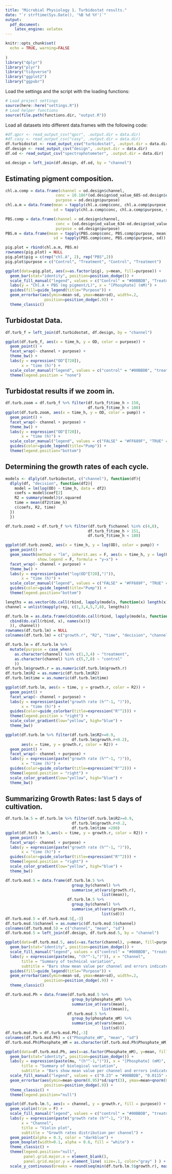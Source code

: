 ```yaml
---
title: "Microbial Physiology 1. Turbidostat results."
date: "`r strftime(Sys.Date(), '%B %d %Y')`"
output: 
  pdf_document: 
    latex_engine: xelatex
---
```


```r
knitr::opts_chunk$set(
  echo = TRUE, warning=FALSE
  
)
library("dplyr")
library("plyr")
library("tidyverse")
library("ggplot2")
library("ggpubr")
```

Load the settings and the script with the loading functions:

```r
# Load project settings
source(here::here("settings.R"))
# Load helper functions
source(file.path(functions.dir, "output.R"))
```

Load all datasets into different data.frames with the following code:

```r
#df.qpcr <- read_output_csv("qpcr", .output.dir = data.dir)
#df.casy <- read_output_csv("casy", .output.dir = data.dir)
df.turbidostat <- read_output_csv("turbidostat", .output.dir = data.dir)
df.design <- read_output_csv("design", .output.dir = data.dir)
df.od <- read_output_csv("spectrophotometer", .output.dir = data.dir)
```

```r
od.design = left_join(df.design, df.od, by = "channel")
```

## Estimating pigment composition.

```r
chl.a.comp = data.frame(channel = od.design$channel,
                      conc = 10.186*(od.design$od_value_685-od.design$od_value_730)-0.08,
                      purpose = od.design$purpose)
chl.a.m = data.frame(mean = tapply(chl.a.comp$conc, chl.a.comp$purpose, mean),
                     sd = tapply(chl.a.comp$conc, chl.a.comp$purpose, sd))

PBS.comp = data.frame(channel = od.design$channel,
                      conc = (od.design$od_value_634-od.design$od_value_730)/od.design$od_value_730,
                      purpose = od.design$purpose)
PBS.m = data.frame(mean = tapply(PBS.comp$conc, PBS.comp$purpose, mean),
                     sd = tapply(PBS.comp$conc, PBS.comp$purpose, sd))
```

```r
pig.plot = rbind(chl.a.m, PBS.m)
rownames(pig.plot) = NULL
pig.plot$pig = c(rep("chl.A", 2), rep("PBS",2))
pig.plot$purpose = c("Control", "Treatment", "Control", "Treatment")
```

```r
ggplot(data=pig.plot, aes(x=as.factor(pig), y=mean, fill=purpose)) +
  geom_bar(stat="identity", position=position_dodge()) +
  scale_fill_manual("legend", values = c("Control" = "#00BBDB", "Treatment" = "#F066EA")) +
  labs(y = "Chl.A + PBS (mg pigment/L)", x = "[Phosphate] (mM)") +
  guides(fill=guide_legend(title="Purpose")) +
  geom_errorbar(aes(ymin=mean-sd, ymax=mean+sd), width=.2,
                 position=position_dodge(.9)) +
  theme_classic()
```

## Turbidostat Data.

```r
df.turb_f = left_join(df.turbidostat, df.design, by = "channel")
```

```r
ggplot(df.turb_f, aes(x = time_h, y = OD, color = purpose)) +
  geom_point() +
  facet_wrap(~ channel + purpose) +
  theme_bw() +
  labs(y = expression("OD"[720]),
       x = "time (h)") +
  scale_color_manual("legend", values = c("control" = "#00BBDB", "treatment" = "#F066EA")) +
  theme(legend.position = "none") 
```

## Turbidostat results if we zoom in.

```r
df.turb.zoom = df.turb_f %>% filter(df.turb_f$time_h > 150,
                                    df.turb_f$time_h < 180)
ggplot(df.turb.zoom, aes(x = time_h, y = OD, color = pump)) +
  geom_point() +
  facet_wrap(~ channel + purpose) +
  theme_bw() +
  labs(y = expression("OD"[720]),
       x = "time (h)") +
  scale_color_manual("legend", values = c("FALSE" = "#FF689F", "TRUE" = "#00BBDB")) +
  guides(color=guide_legend(title="Pump")) +
  theme(legend.position="bottom")
```

## Determining the growth rates of each cycle.

```r
models <- dlply(df.turbidostat, c("channel"), function(df){
  dlply(df, "decision", function(df2){
    model = lm(log(OD) ~ time_h, data = df2)
    coefs = model$coef[2]
    R2 = summary(model)$r.squared
    time = mean(df2$time_h)
    c(coefs, R2, time)
  })
  })
```

```r
df.turb.zoom2 = df.turb_f %>% filter(df.turb_f$channel %in% c(4,8),
                                    df.turb_f$time_h > 151,
                                    df.turb_f$time_h < 180)

ggplot(df.turb.zoom2, aes(x = time_h, y = log(OD), color = pump)) +
  geom_point() +
  geom_smooth(method = "lm", inherit.aes = F, aes(x = time_h, y = log(OD), fill = as.factor(decision)),
              show.legend = F, formula = "y~x") +
  facet_wrap(~ channel + purpose) +
  theme_bw() +
  labs(y = expression(paste("log(OD"[720],")")),
       x = "time (h)") +
  scale_color_manual("legend", values = c("FALSE" = "#FF689F", "TRUE" = "#00BBDB")) +
  guides(color=guide_legend(title="Pump")) +
  theme(legend.position="bottom")
```


```r
lengths = as.vector(do.call(rbind, lapply(models, function(x) length(x))))
channel = unlist(mapply(rep, c(1,3,4,5,7,8), lengths))

df.turb.lm = as.data.frame(cbind(do.call(rbind, lapply(models, function(x){
  cbind(do.call(rbind, x), names(x))}
  )), channel))
rownames(df.turb.lm) = NULL
colnames(df.turb.lm) = c("growth.r", "R2", "time", "decision", "channel")
```

```r
df.turb.lm = df.turb.lm %>%
  mutate(purpose = case_when(
    as.character(channel) %in% c(1,3,4) ~ "treatment",
    as.character(channel) %in% c(5,7,8) ~ "control"
    ))
df.turb.lm$growth.r = as.numeric(df.turb.lm$growth.r)
df.turb.lm$R2 = as.numeric(df.turb.lm$R2)
df.turb.lm$time = as.numeric(df.turb.lm$time)
```

```r
ggplot(df.turb.lm, aes(x = time, y = growth.r, color = R2)) +
  geom_point() +
  facet_wrap(~ channel + purpose) +
  labs(y = expression(paste("growth rate (h"^-1, ")")),
       x = "time (h)") +
  guides(color=guide_colorbar(title=expression("R"^2))) +
  theme(legend.position = "right") +
  scale_color_gradient(low="yellow", high="blue") +
  theme_bw()
```

```r
ggplot(df.turb.lm %>% filter(df.turb.lm$R2>=0.9,
                             df.turb.lm$growth.r<0.2), 
       aes(x = time, y = growth.r, color = R2)) +
  geom_point() +
  facet_wrap(~ channel + purpose) +
  labs(y = expression(paste("growth rate (h"^-1, ")")),
       x = "time (h)") +
  guides(color=guide_colorbar(title=expression("R"^2))) +
  theme(legend.position = "right") +
  scale_color_gradient(low="yellow", high="blue") + 
  theme_bw()
```

## Summarizing Growth Rates: last 5 days of cultivation.

```r
df.turb.lm.5 = df.turb.lm %>% filter(df.turb.lm$R2>=0.9,
                             df.turb.lm$growth.r<0.2,
                             df.turb.lm$time >280)
ggplot(df.turb.lm.5,aes(x = time, y = growth.r, color = R2)) +
  geom_point() +
  facet_wrap(~ channel + purpose) +
  labs(y = expression(paste("growth rate (h"^-1, ")")),
       x = "time (h)") +
  guides(color=guide_colorbar(title=expression("R"^2))) +
  theme(legend.position = "right") +
  scale_color_gradient(low="yellow", high="blue") + 
  theme_bw()
```

```r
df.turb.msd.5 = data.frame(df.turb.lm.5 %>% 
                             group_by(channel) %>% 
                             summarise_at(vars(growth.r),
                                          list(mean)),
                           df.turb.lm.5 %>% 
                             group_by(channel) %>% 
                             summarise_at(vars(growth.r),
                                          list(sd)))
df.turb.msd.5 = df.turb.msd.5[,-3]
df.turb.msd.5$channel = as.numeric(df.turb.msd.5$channel)
colnames(df.turb.msd.5) = c("channel", "mean", "sd")
df.turb.msd.5 = left_join(df.design, df.turb.msd.5, by = "channel")
```

```r
ggplot(data=df.turb.msd.5, aes(x=as.factor(channel), y=mean, fill=purpose)) +
  geom_bar(stat="identity", position=position_dodge()) +
  scale_fill_manual("legend", values = c("control" = "#00BBDB", "treatment" = "#F066EA")) +
  labs(y = expression(paste(mu, "(h"^-1,")")), x = "Channel",
       title = "Summary of technical variation",
       subtitle = "Bars show mean value per channel and errors indicate 2D") +
  guides(fill=guide_legend(title="Purpose")) +
  geom_errorbar(aes(ymin=mean-sd, ymax=mean+sd), width=.2,
                 position=position_dodge(.9)) +
  theme_classic()
```

```r
df.turb.msd.Ph = data.frame(df.turb.msd.5 %>% 
                             group_by(phosphate_mM) %>% 
                             summarise_at(vars(mean),
                                          list(mean)),
                           df.turb.msd.5 %>% 
                             group_by(phosphate_mM) %>% 
                             summarise_at(vars(mean),
                                          list(sd)))
df.turb.msd.Ph = df.turb.msd.Ph[,-3]
colnames(df.turb.msd.Ph) = c("Phosphate_mM", "mean", "sd")
df.turb.msd.Ph$Phosphate_mM = as.character(df.turb.msd.Ph$Phosphate_mM)
```

```r
ggplot(data=df.turb.msd.Ph, aes(x=as.factor(Phosphate_mM), y=mean, fill = Phosphate_mM)) +
  geom_bar(stat="identity", position=position_dodge()) +
  labs(y = expression(paste(mu, "(h"^-1,")")), x = "[Phosphate] (mM)",
       title = "Summary of biological variation",
       subtitle = "Bars show mean value per channel and errors indicate 95% CI") +
  scale_fill_manual("legend", values = c("0.23" = "#00BBDB", "0.0115" = "#F066EA")) +
  geom_errorbar(aes(ymin=mean-qnorm(0.95)*sd/sqrt(3), ymax=mean+qnorm(0.95)*sd/sqrt(3)), width=.2,
                 position=position_dodge(.9)) +
  theme_classic() +
  theme(legend.position="null")
```

```r
ggplot(df.turb.lm.5, aes(x = channel, y = growth.r, fill = purpose)) +
  geom_violin(trim = F) +
  scale_fill_manual("legend", values = c("control" = "#00BBDB", "treatment" = "#F066EA")) +
  labs(y = expression(paste("growth rate (h"^-1, ")")),
       x = "Channel",
       title = "Violin plot",
       subtitle = "Growth rates distribution per channel") +
  geom_point(alpha = 0.3, color = "darkblue") +
  geom_boxplot(width=0.1, alpha = 0.6, fill = "white") +
  theme_classic() +
  theme(legend.position="null",
        panel.grid.major.x = element_blank(),
        panel.grid.major.y = element_line( size=.1, color="gray" ) ) +
  scale_y_continuous(breaks = round(seq(min(df.turb.lm.5$growth.r), max(df.turb.lm.5$growth.r), by = 0.005),3))
```
